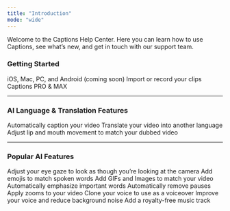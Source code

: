 ```yaml
---
title: "Introduction"
mode: "wide"
---
```


Welcome to the Captions Help Center. Here you can learn how to use Captions, see what’s new, and get in touch with our support team.

### **Getting Started**

<CardGroup cols={3}>
  <Card title="Get the App" icon="laptop-mobile" href="/documentation/start-guide/get-the-app/ios">
    iOS, Mac, PC, and Android (coming soon)
  </Card>
  <Card title="Create your first project" icon="video-plus" href="/documentation/start-guide/create-a-project">
    Import or record your clips
  </Card>
  <Card title="Subscriptions" icon="users-rectangle" href="/documentation/start-guide/subscriptions">
    Captions PRO & MAX
  </Card>
</CardGroup>

---

### **AI Language & Translation Features**

<CardGroup cols={3}>
  <Card title="Captions" icon="closed-captioning" href="/documentation/captions/add-captions">
    Automatically caption your video
  </Card>
  <Card title="Dubbing" icon="microphone-lines" href="/documentation/translation-and-dubbing/dubbing">
    Translate your video into another language
  </Card>
  <Card title="Lipdub" icon="lips" href="/documentation/translation-and-dubbing/lipdub">
    Adjust lip and mouth movement to match your dubbed video
  </Card>
</CardGroup>

---

### **Popular AI Features**

<CardGroup cols={3}>
  <Card title="Eye Contact" icon="eye" href="/documentation/visual-editing/eye-contact-ai">
    Adjust your eye gaze to look as though you’re looking at the camera
  </Card>
  <Card title="Emojis" icon="icons" href="/documentation/captions/word-effects#emojis">
    Add emojis to match spoken words
  </Card>
  <Card title="Media" icon="photo-film" href="/documentation/visual-editing/media">
    Add GIFs and Images to match your video
  </Card>
  <Card title="Emphasis" icon="sparkle" href="/documentation/captions/word-effects#emphasize">
    Automatically emphasize important words
  </Card>
  <Card title="Trim" icon="scissors" href="/documentation/timeline-editing/ai-trim">
    Automatically remove pauses
  </Card>
  <Card title="Zoom" icon="magnifying-glass" href="/documentation/visual-editing/zoom-ai">
    Apply zooms to your video
  </Card>
  <Card title="AI Voiceover" icon="circle-microphone-lines" href="/documentation/audio-editing/voiceover-ai">
    Clone your voice to use as a voiceover
  </Card>
  <Card title="Enhance Audio" icon="waveform-lines" href="/documentation/audio-editing/enhance">
    Improve your voice and reduce background noise
  </Card>
  <Card title="Music" icon="music" href="/documentation/audio-editing/music-ai">
    Add a royalty-free music track
  </Card>
</CardGroup>